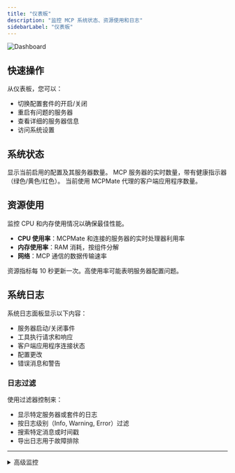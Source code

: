 ```yaml
---
title: "仪表板"
description: "监控 MCP 系统状态、资源使用和日志"
sidebarLabel: "仪表板"
---
```



<img
  className="block dark:hidden"
  src="/i18n/zh/images/dashboard.jpg"
  alt="Dashboard"
  title={true}
/>

## 快速操作

从仪表板，您可以：
- 切换配置套件的开启/关闭
- 重启有问题的服务器
- 查看详细的服务器信息
- 访问系统设置

## 系统状态

<CardGroup cols={3}>
  <Card title="Active Profile" icon="layer-group">
    显示当前启用的配置及其服务器数量。
  </Card>
  <Card title="Running Servers" icon="server">
    MCP 服务器的实时数量，带有健康指示器（绿色/黄色/红色）。
  </Card>
  <Card title="Connected Apps" icon="plug">
    当前使用 MCPMate 代理的客户端应用程序数量。
  </Card>
</CardGroup>

## 资源使用

监控 CPU 和内存使用情况以确保最佳性能。

- **CPU 使用率**：MCPMate 和连接的服务器的实时处理器利用率
- **内存使用率**：RAM 消耗，按组件分解
- **网络**：MCP 通信的数据传输速率

<Callout type="info">
    资源指标每 10 秒更新一次。高使用率可能表明服务器配置问题。
</Callout>

## 系统日志

系统日志面板显示以下内容：
- 服务器启动/关闭事件
- 工具执行请求和响应
- 客户端应用程序连接状态
- 配置更改
- 错误消息和警告

### 日志过滤

使用过滤器控制来：
- 显示特定服务器或套件的日志
- 按日志级别（Info, Warning, Error）过滤
- 搜索特定消息或时间戳
- 导出日志用于故障排除

---

<details>
<summary>高级监控</summary>

要进行详细的性能分析，请检查各个服务器状态页面，并考虑为特定组件启用调试日志。

</details>
